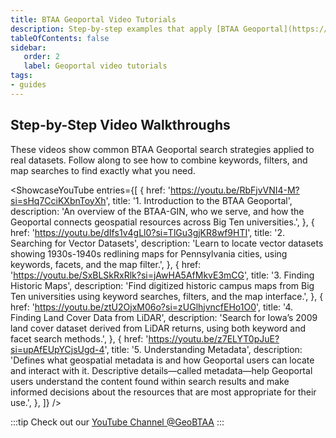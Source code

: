 ```yaml
---
title: BTAA Geoportal Video Tutorials 
description: Step-by-step examples that apply [BTAA Geoportal](https://geo.btaa.org) search strategies to real datasets
tableOfContents: false
sidebar:
   order: 2
   label: Geoportal video tutorials
tags:
- guides
---
```




## Step-by-Step Video Walkthroughs

These videos show common BTAA Geoportal search strategies applied to real datasets. Follow along to see how to combine keywords, filters, and map searches to find exactly what you need.



<ShowcaseYouTube
  entries={[
    {
      href: 'https://youtu.be/RbFjvVNI4-M?si=sHq7CciKXbnToyXh',
      title: '1. Introduction to the BTAA Geoportal',
      description: 'An overview of the BTAA-GIN, who we serve, and how the Geoportal connects geospatial resources across Big Ten universities.',
    },
    {
      href: 'https://youtu.be/dIfs1v4gLl0?si=TlGu3gjKR8wf9HTI',
      title: '2. Searching for Vector Datasets',
      description: 'Learn to locate vector datasets showing 1930s-1940s redlining maps for Pennsylvania cities, using keywords, facets, and the map filter.',
    },
    {
      href: 'https://youtu.be/SxBLSkRxRlk?si=jAwHA5AfMkvE3mCG',
      title: '3. Finding Historic Maps',
      description: 'Find digitized historic campus maps from Big Ten universities using keyword searches, filters, and the map interface.',
    },
    {
      href: 'https://youtu.be/ztU2OjxM06o?si=zUGlhjvncfEHo1O0',
      title: '4. Finding Land Cover Data from LiDAR',
      description: 'Search for Iowa’s 2009 land cover dataset derived from LiDAR returns, using both keyword and facet search methods.',
    },
    {
      href: 'https://youtu.be/z7ELYT0pJuE?si=upAfEUpYCjsUgd-4',
      title: '5. Understanding Metadata',
      description: 'Defines what geospatial metadata is and how Geoportal users can locate and interact with it. Descriptive details—called metadata—help Geoportal users understand the content found within search results and make informed decisions about the resources that are most appropriate for their use.',
    },
  ]}
/>





:::tip
Check out our [YouTube Channel @GeoBTAA](https://www.youtube.com/@geobtaa1585)
:::